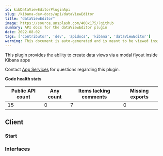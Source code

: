 ```yaml
---
id: kibDataViewEditorPluginApi
slug: /kibana-dev-docs/api/dataViewEditor
title: "dataViewEditor"
image: https://source.unsplash.com/400x175/?github
summary: API docs for the dataViewEditor plugin
date: 2022-08-02
tags: ['contributor', 'dev', 'apidocs', 'kibana', 'dataViewEditor']
warning: This document is auto-generated and is meant to be viewed inside our experimental, new docs system. Reach out in #docs-engineering for more info.
---
```


This plugin provides the ability to create data views via a modal flyout inside Kibana apps

Contact [App Services](https://github.com/orgs/elastic/teams/kibana-app-services) for questions regarding this plugin.

**Code health stats**

| Public API count  | Any count | Items lacking comments | Missing exports |
|-------------------|-----------|------------------------|-----------------|
| 15 | 0 | 7 | 0 |

## Client

### Start
<DocDefinitionList data={[dataViewEditorObj.client.start]}/>

### Interfaces
<DocDefinitionList data={dataViewEditorObj.client.interfaces}/>

